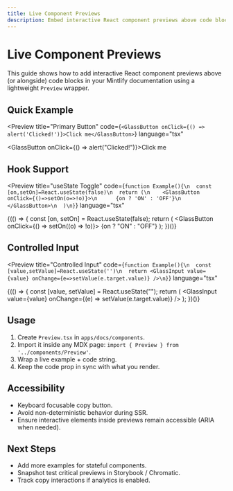 ```yaml
---
title: Live Component Previews
description: Embed interactive React component previews above code blocks using a reusable Preview wrapper.
---
```



# Live Component Previews

This guide shows how to add interactive React component previews above (or alongside) code blocks in your Mintlify documentation using a lightweight `Preview` wrapper.

## Quick Example

<Preview
  title="Primary Button"
  code={`<GlassButton onClick={() => alert('Clicked!')}>Click me</GlassButton>`}
  language="tsx"
>
  <GlassButton onClick={() => alert("Clicked!")}>Click me</GlassButton>
</Preview>

## Hook Support

<Preview
  title="useState Toggle"
  code={`function Example(){\n  const [on,setOn]=React.useState(false)\n  return (\n    <GlassButton onClick={()=>setOn(o=>!o)}>\n      {on ? 'ON' : 'OFF'}\n    </GlassButton>\n  )\n}`}
  language="tsx"
>
  {(() => {
    const [on, setOn] = React.useState(false);
    return (
      <GlassButton onClick={() => setOn((o) => !o)}>
        {on ? "ON" : "OFF"}
      </GlassButton>
    );
  })()}
</Preview>

## Controlled Input

<Preview
  title="Controlled Input"
  code={`function Example(){\n  const [value,setValue]=React.useState('')\n  return <GlassInput value={value} onChange={e=>setValue(e.target.value)} />\n}`}
  language="tsx"
>
  {(() => {
    const [value, setValue] = React.useState("");
    return (
      <GlassInput value={value} onChange={(e) => setValue(e.target.value)} />
    );
  })()}
</Preview>

## Usage

1. Create `Preview.tsx` in `apps/docs/components`.
2. Import it inside any MDX page: `import { Preview } from '../components/Preview'`.
3. Wrap a live example + code string.
4. Keep the code prop in sync with what you render.

## Accessibility

- Keyboard focusable copy button.
- Avoid non-deterministic behavior during SSR.
- Ensure interactive elements inside previews remain accessible (ARIA when needed).

## Next Steps

- Add more examples for stateful components.
- Snapshot test critical previews in Storybook / Chromatic.
- Track copy interactions if analytics is enabled.
